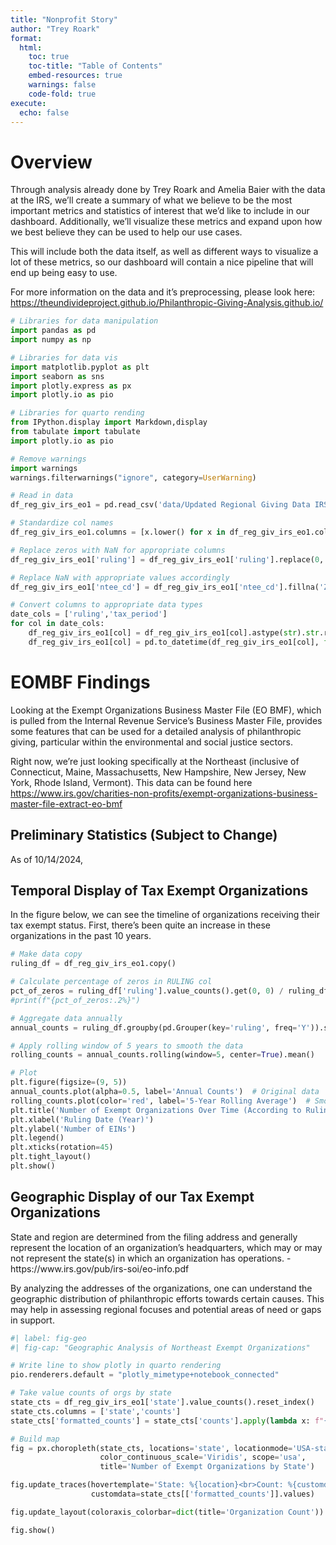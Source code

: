 ```yaml
---
title: "Nonprofit Story"
author: "Trey Roark"
format: 
  html:
    toc: true
    toc-title: "Table of Contents"
    embed-resources: true
    warnings: false
    code-fold: true
execute:
  echo: false
---
```


# Overview

Through analysis already done by Trey Roark and Amelia Baier with the data at the IRS, we'll create a summary of what we believe to be the most important metrics and statistics of interest that we'd like to include in our dashboard. Additionally, we'll visualize these metrics and expand upon how we best believe they can be used to help our use cases.  

This will include both the data itself, as well as different ways to visualize a lot of these metrics, so our dashboard will contain a nice pipeline that will end up being easy to use.

For more information on the data and it's preprocessing, please look here: <https://theundivideproject.github.io/Philanthropic-Giving-Analysis.github.io/>


```python
# Libraries for data manipulation
import pandas as pd
import numpy as np

# Libraries for data vis
import matplotlib.pyplot as plt
import seaborn as sns
import plotly.express as px
import plotly.io as pio

# Libraries for quarto rending
from IPython.display import Markdown,display
from tabulate import tabulate
import plotly.io as pio

# Remove warnings
import warnings
warnings.filterwarnings("ignore", category=UserWarning)

# Read in data
df_reg_giv_irs_eo1 = pd.read_csv('data/Updated Regional Giving Data IRS eo1.csv')

# Standardize col names
df_reg_giv_irs_eo1.columns = [x.lower() for x in df_reg_giv_irs_eo1.columns]

# Replace zeros with NaN for appropriate columns
df_reg_giv_irs_eo1['ruling'] = df_reg_giv_irs_eo1['ruling'].replace(0, np.nan)

# Replace NaN with appropriate values accordingly
df_reg_giv_irs_eo1['ntee_cd'] = df_reg_giv_irs_eo1['ntee_cd'].fillna('Z') # Z stands for unknown according to data documentation.

# Convert columns to appropriate data types
date_cols = ['ruling','tax_period']
for col in date_cols:
    df_reg_giv_irs_eo1[col] = df_reg_giv_irs_eo1[col].astype(str).str.replace(r'\.0$', '', regex=True)
    df_reg_giv_irs_eo1[col] = pd.to_datetime(df_reg_giv_irs_eo1[col], format='%Y%m', errors='coerce')
```


# EOMBF Findings

Looking at the Exempt Organizations Business Master File (EO BMF), which is pulled from the Internal Revenue Service's Business Master File, provides some features that can be used for a detailed analysis of philanthropic giving, particular within the environmental and social justice sectors. 

Right now, we're just looking specifically at the Northeast (inclusive of Connecticut, Maine, Massachusetts, New Hampshire, New Jersey, New York, Rhode Island, Vermont). This data can be found here <https://www.irs.gov/charities-non-profits/exempt-organizations-business-master-file-extract-eo-bmf>

## Preliminary Statistics (Subject to Change)

As of 10/14/2024, 


## Temporal Display of Tax Exempt Organizations

In the figure below, we can see the timeline of organizations receiving their tax exempt status. First, there's been quite an increase in these organizations in the past 10 years. 

```python
# Make data copy
ruling_df = df_reg_giv_irs_eo1.copy() 

# Calculate percentage of zeros in RULING col
pct_of_zeros = ruling_df['ruling'].value_counts().get(0, 0) / ruling_df.shape[0]
#print(f"{pct_of_zeros:.2%}")

# Aggregate data annually
annual_counts = ruling_df.groupby(pd.Grouper(key='ruling', freq='Y')).size()  # 'Y' is fine here, just ensure correct usage

# Apply rolling window of 5 years to smooth the data
rolling_counts = annual_counts.rolling(window=5, center=True).mean()

# Plot
plt.figure(figsize=(9, 5))
annual_counts.plot(alpha=0.5, label='Annual Counts')  # Original data
rolling_counts.plot(color='red', label='5-Year Rolling Average')  # Smoothed data
plt.title('Number of Exempt Organizations Over Time (According to Ruling Date)')
plt.xlabel('Ruling Date (Year)')
plt.ylabel('Number of EINs')
plt.legend()
plt.xticks(rotation=45)
plt.tight_layout()
plt.show()
```



## Geographic Display of our Tax Exempt Organizations


State and region are determined from the filing address and generally represent the location of an organization’s headquarters, which may or may not represent the state(s) in which an organization has operations. - https://www.irs.gov/pub/irs-soi/eo-info.pdf

By analyzing the addresses of the organizations, one can understand the geographic distribution of philanthropic efforts towards certain causes. This may help in assessing regional focuses and potential areas of need or gaps in support.

```python
#| label: fig-geo
#| fig-cap: "Geographic Analysis of Northeast Exempt Organizations"

# Write line to show plotly in quarto rendering
pio.renderers.default = "plotly_mimetype+notebook_connected"

# Take value counts of orgs by state
state_cts = df_reg_giv_irs_eo1['state'].value_counts().reset_index()
state_cts.columns = ['state','counts']
state_cts['formatted_counts'] = state_cts['counts'].apply(lambda x: f"{x:,.0f}")

# Build map
fig = px.choropleth(state_cts, locations='state', locationmode='USA-states', color='counts',
                    color_continuous_scale='Viridis', scope='usa',
                    title='Number of Exempt Organizations by State')

fig.update_traces(hovertemplate='State: %{location}<br>Count: %{customdata[0]}<extra></extra>',
                  customdata=state_cts[['formatted_counts']].values)

fig.update_layout(coloraxis_colorbar=dict(title='Organization Count'))

fig.show()
```


